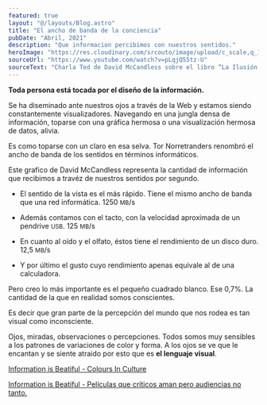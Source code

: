 ```yaml
---
featured: true
layout: "@/layouts/Blog.astro"
title: "El ancho de banda de la conciencia"
pubDate: "Abril, 2021"
description: "Que informacion percibimos con nuestros sentidos."
heroImage: "https://res.cloudinary.com/srcouto/image/upload/c_scale,q_100,w_1920/v1624063633/ Next-srcouto/el-ancho-de-banda-de-la-conciencia/banner.png"
sourceUrl: "https://www.youtube.com/watch?v=pLqjQ55tz-U"
sourceText: "Charla Ted de David McCandless sobre el libro “La Ilusión del Usuario” de Tor Norretranders."
---
```



<Youtube
  client:visible
  title="Charla de David McCandless."
  video="pLqjQ55tz-U"
  thumbnail="https://res.cloudinary.com/srcouto/image/upload/v1667003571/Next-srcouto/el-ancho-de-banda-de-la-conciencia/ted-DavidcCandless_fxuqgp.jpg"
/>


**Toda persona está tocada por el diseño de la información.**

Se ha diseminado ante nuestros ojos a través de la Web y estamos siendo constantemente visualizadores. Navegando en una jungla densa de información, toparse con una gráfica hermosa o una visualización hermosa de datos, alivia.

Es como toparse con un claro en esa selva. Tor Norretranders renombró el ancho de banda de los sentidos en términos informáticos.

Este grafico de David McCandless representa la cantidad de información que recibimos a travéz de nuestros sentidos por segundo.

<ImageLightbox
  alt="Gráfico que compara el ancho de banda de los distintos sentidos."
  src="https://res.cloudinary.com/srcouto/image/upload/c_scale,q_100,w_1920/v1624063633/Next-srcouto/el-ancho-de-banda-de-la-conciencia/el-ancho-de-banda-de-la-conciencia.png"
/>

- El sentido de la vista es el más rápido. Tiene el mismo ancho de banda que una red informática. 1250 <small>MB</small>/s

- Además contamos con el tacto, con la velocidad aproximada de un pendrive <small>USB</small>. 125 <small>MB</small>/s

- En cuanto al oído y el olfato, éstos tiene el rendimiento de un disco duro. 12,5 <small>MB</small>/s

- Y por último el gusto cuyo rendimiento apenas equivale al de una calculadora.

Pero creo lo más importante es el pequeño cuadrado blanco. Ese 0,7%. La cantidad de la que en realidad somos conscientes.

<ImageLightbox
  alt="Mismo grafico anterior pero se destaca un pequeño cuadrado blanco."
  src="https://res.cloudinary.com/srcouto/image/upload/c_scale,q_100,w_1920/v1624063633/Next-srcouto/el-ancho-de-banda-de-la-conciencia/ancho-conciencia.png"
/>

Es decir que gran parte de la percepción del mundo que nos rodea es tan visual como inconsciente.

Ojos, miradas, observaciones o percepciones. Todos somos muy sensibles a los patrones de variaciones de color y forma. A los ojos se ve que le encantan y se siente atraido por esto que es **el lenguaje visual**.

[Information is Beatiful - Colours In Culture](https://www.informationisbeautiful.net/visualizations/colours-in-cultures/)

<ImageLightbox
  alt="Grafico que explica el significado del color en las diferentes culturas."
  src="https://res.cloudinary.com/srcouto/image/upload/c_scale,q_100,w_1920/v1624063633/Next-srcouto/el-ancho-de-banda-de-la-conciencia/colours-in-culture.png"
/>

[Information is Beatiful - Películas que críticos aman pero audiencias no tanto.](https://www.informationisbeautiful.net/visualizations/star-wars-last-jedi-one-of-the-biggest-rotten-tomatoes-audience-vs-critics-score-splits-ever/)

<ImageLightbox
  alt="Gráfico con peliculas desde 2007 a 2017. Resaltando la diferencia entre audiencia y críticos. Se destaca El último Jedi por su gran presupuesto y poca valoración. "
  src="https://res.cloudinary.com/srcouto/image/upload/c_scale,q_29,w_1920/v1624063633/Next-srcouto/el-ancho-de-banda-de-la-conciencia/movies-audiences-not-like-but-critics-love.jpg"
  width="1920"
  height="1118"
/>
